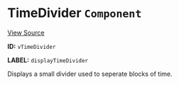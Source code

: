 
<Meta title="Packages/Player/Plugins/Controls/Control/Time/TimeDivider" />

# TimeDivider `Component`

[View Source](https://github.com/vime-js/vime/blob/master/packages/vime-player/src/plugins/controls/control/time/TimeDivider.svelte)

**ID:** `vTimeDivider`

**LABEL:** `displayTimeDivider`

Displays a small divider used to seperate blocks of time.